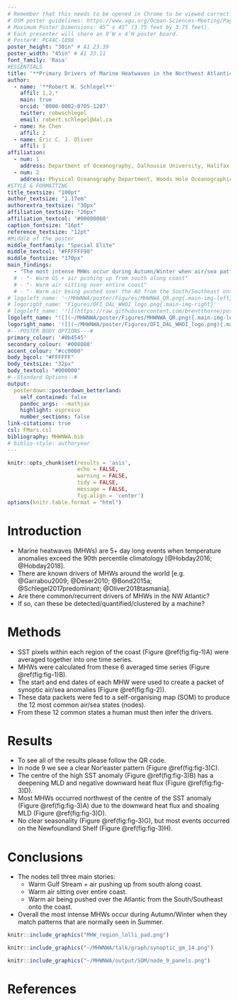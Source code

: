 ```yaml
---
# Remember that this needs to be opened in Chrome to be viewed correctly and when creating the PDF
# OSM poster guidelines: https://www.agu.org/Ocean-Sciences-Meeting/Pages/Presenter-Guidelines#1
# Maximum Poster Dimensions: 45” x 45” (3.75 feet by 3.75 feet). 
# Each presenter will share an 8’W x 4’H poster board.
# Poster#: PC44C-1898
poster_height: "30in" # A1 23.39
poster_width: "45in" # A1 33.11
font_family: 'Rasa'
#ESSENTIALS
title: '**Primary Drivers of Marine Heatwaves in the Northwest Atlantic**'
author:
  - name: '**Robert W. Schlegel**'
    affil: 1,2,*
    main: true
    orcid: '0000-0002-0705-1287'
    twitter: robwschlegel 
    email: robert.schlegel@dal.ca
  - name: Ke Chen
    affil: 2
  - name: Eric C. J. Oliver
    affil: 1
affiliation:
  - num: 1
    address: Department of Oceanography, Dalhousie University, Halifax, Nova Scotia, Canada
  - num: 2
    address: Physical Oceanography Department, Woods Hole Oceanographic Institution, Woods Hole, Massachusetts, USA
#STYLE & FORMATTING
title_textsize: "100pt"
author_textsize: "1.17em"
authorextra_textsize: "30px"
affiliation_textsize: "20px"
affiliation_textcol: '#00000060'
caption_fontsize: "16pt"
reference_textsize: "12pt"
#Middle of the poster
middle_fontfamily: "Special Elite"
middle_textcol: "#FFFFFF90"
middle_fontsize: "170px"
main_findings:
  - "The most intense MHWs occur during Autumn/Winter when air/sea patterns match those normally seen in Summer"
  # - "- Warm GS + air pushing up from south along coast"
  # - "- Warm air sitting over entire coast"
  # - "- Warm air being pushed over the AO from the South/Southeast onto the coast"
# logoleft_name: '~/MHWNWA/poster/Figures/MHWNWA_QR.png{.main-img-left}'
# logoright_name: 'Figures/OFI_DAL_WHOI_logo.png{.main-img-right}'
# logoleft_name: '![](https://raw.githubusercontent.com/brentthorne/posterdown/master/images/qr-code-black.png){.main-img-left}'
logoleft_name: "![](~/MHWNWA/poster/Figures/MHWNWA_QR.png){.main-img-left}"
logoright_name: '![](~/MHWNWA/poster/Figures/OFI_DAL_WHOI_logo.png){.main-img-right}'
#---POSTER BODY OPTIONS---#
primary_colour: '#0b4545'
secondary_colour: '#008080' 
accent_colour: "#cc0000"
body_bgcol: "#FFFFFF"
body_textsize: "32px"
body_textcol: "#000000"
#--Standard Options--#
output: 
  posterdown::posterdown_betterland:
    self_contained: false
    pandoc_args: --mathjax
    highlight: espresso
    number_sections: false
link-citations: true
csl: FMars.csl
bibliography: MHWNWA.bib
# biblio-style: authoryear
---
```


```r
knitr::opts_chunk$set(results = 'asis',
                      echo = FALSE,
                      warning = FALSE,
                      tidy = FALSE,
                      message = FALSE,
                      fig.align = 'center')
options(knitr.table.format = "html") 
```

# Introduction

- Marine heatwaves (MHWs) are 5+ day long events when temperature anomalies exceed the 90th percentile climatology [@Hobday2016; @Hobday2018].  
- There are known drivers of MHWs around the world [e.g. @Garrabou2009; @Deser2010; @Bond2015a; @Schlegel2017predominant; @Oliver2018tasmania].  
- Are there common/recurrent drivers of MHWs in the NW Atlantic?  
- If so, can these be detected/quantified/clustered by a machine?  

# Methods

- SST pixels within each region of the coast (Figure \@ref(fig:fig-1)A) were averaged together into one time series.  
- MHWs were calculated from these 6 averaged time series (Figure \@ref(fig:fig-1)B).  
- The start and end dates of each MHW were used to create a packet of synoptic air/sea anomalies (Figure \@ref(fig:fig-2)).  
- These data packets were fed to a self-organising map (SOM) to produce the 12 most common air/sea states (nodes). 
- From these 12 common states a human must then infer the drivers.

# Results

<!-- - Figure \@ref(fig:fig-3) shows the results from node 9 of the SOM.   -->
- To see all of the results please follow the QR code.  
- In node 9 we see a clear Nor'easter pattern (Figure \@ref(fig:fig-3)C).  
- The centre of the high SST anomaly (Figure \@ref(fig:fig-3)B) has a deepening MLD and negative downward heat flux (Figure \@ref(fig:fig-3)D).  
- Most MHWs occurred northwest of the centre of the SST anomaly (Figure \@ref(fig:fig-3)A) due to the downward heat flux and shoaling MLD (Figure \@ref(fig:fig-3)D). 
- No clear seasonality (Figure \@ref(fig:fig-3)G), but most events occurred on the Newfoundland Shelf (Figure \@ref(fig:fig-3)H).  

# Conclusions

<!-- - The SOM technique functions better in the Northwest Atlantic if the Labrador Sea is excluded from the study area.   -->
<!--   - This is important to note as it supports the argument that this methodology is limited in scale.   -->
<!--   - It is likely that this SOM technique will not work on scales larger than one meso-scale feature at a time.   -->
- The nodes tell three main stories:
  - Warm Gulf Stream + air pushing up from south along coast.
  - Warm air sitting over entire coast.
  - Warm air being pushed over the Atlantic from the South/Southeast onto the coast.
- Overall the most intense MHWs occur during Autumn/Winter when they match patterns that are normally seen in Summer.

<!-- # Future work -->

<!-- Extend the methodology seen here into the third and fourth dimensions of the data.   -->
<!-- Run this same analysis 1, 2, 3, etc. months prior to the MHWs to see how well it detects patterns.   -->
<!-- Test these drivers (node synoptic states) as predictors for events in different data products.   -->
<!-- Rank the drivers by their predictive accuracy.   -->
<!-- Create operational prediction data layer for public use/consumption.   -->

```r
knitr::include_graphics("MHW_region_lolli_pad.png")
```

```r
knitr::include_graphics("~/MHWNWA/talk/graph/synoptic_gm_14.png")
```

```r
knitr::include_graphics("~/MHWNWA/output/SOM/node_9_panels.png")
```

# References

